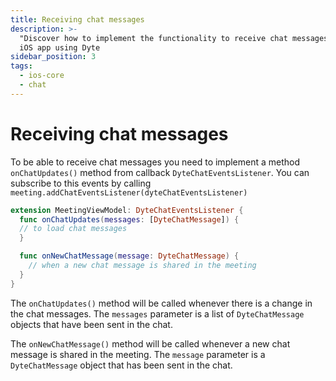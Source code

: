 ```yaml
---
title: Receiving chat messages
description: >-
  "Discover how to implement the functionality to receive chat messages in your
  iOS app using Dyte
sidebar_position: 3
tags:
  - ios-core
  - chat
---
```


# Receiving chat messages

To be able to receive chat messages you need to implement a method
`onChatUpdates()` method from callback `DyteChatEventsListener`. You can
subscribe to this events by calling
`meeting.addChatEventsListener(dyteChatEventsListener)`

```swift
extension MeetingViewModel: DyteChatEventsListener {
  func onChatUpdates(messages: [DyteChatMessage]) {
  // to load chat messages
  }

  func onNewChatMessage(message: DyteChatMessage) {
    // when a new chat message is shared in the meeting
  }
}
```

The `onChatUpdates()` method will be called whenever there is a change in the chat messages. The `messages` parameter is a list of `DyteChatMessage` objects that have been sent in the chat.

The `onNewChatMessage()` method will be called whenever a new chat message is shared in the meeting. The `message` parameter is a `DyteChatMessage` object that has been sent in the chat.

